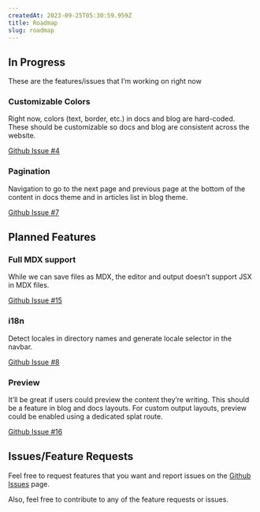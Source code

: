 ```yaml
---
createdAt: 2023-09-25T05:30:59.959Z
title: Roadmap
slug: roadmap
---
```


## In Progress

These are the features/issues that I’m working on right now

### Customizable Colors

Right now, colors (text, border, etc.) in docs and blog are hard-coded. These should be customizable so docs and blog are consistent across the website.

[Github Issue #4](https://github.com/i4o-oss/rescribe/issues/4)

### Pagination

Navigation to go to the next page and previous page at the bottom of the content in docs theme and in articles list in blog theme.

[Github Issue #7](https://github.com/i4o-oss/rescribe/issues/7)

## Planned Features

### Full MDX support

While we can save files as MDX, the editor and output doesn’t support JSX in MDX files.

[Github Issue #15](https://github.com/i4o-oss/rescribe/issues/15)

### i18n

Detect locales in directory names and generate locale selector in the navbar.

[Github Issue #8](https://github.com/i4o-oss/rescribe/issues/8)

### Preview

It’ll be great if users could preview the content they’re writing. This should be a feature in blog and docs layouts. For custom output layouts, preview could be enabled using a dedicated splat route.

[Github Issue #16](https://github.com/i4o-oss/rescribe/issues/16)

## Issues/Feature Requests

Feel free to request features that you want and report issues on the [Github Issues](https://github.com/i4o-oss/rescribe/issues) page.

Also, feel free to contribute to any of the feature requests or issues.
